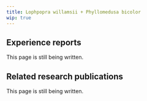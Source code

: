 ---
title: Lophpopra willamsii + Phyllomedusa bicolor
wip: true
---

## Experience reports

This page is still being written.

## Related research publications

This page is still being written.

